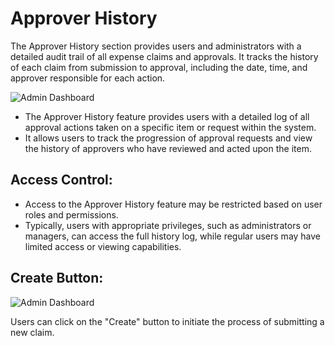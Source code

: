 # Approver History

The Approver History section provides users and administrators with a detailed audit 
trail of all expense claims and approvals. It tracks the history of each claim from 
submission to approval, including the date, time, and approver responsible for each 
action. 

![Admin Dashboard](../image/approverHistory.png)


- The Approver History feature provides users with a detailed log of all approval actions taken on a specific item or request within the system.
- It allows users to track the progression of approval requests and view the history of approvers who have reviewed and acted upon the item.

## Access Control:

- Access to the Approver History feature may be restricted based on user roles and permissions.
- Typically, users with appropriate privileges, such as administrators or managers, can access the full history log, while regular users may have limited access or viewing capabilities.

## Create  Button:

![Admin Dashboard](../image/approverHistoryadd.png)


Users can click on the "Create" button to initiate the process of submitting a new claim.
